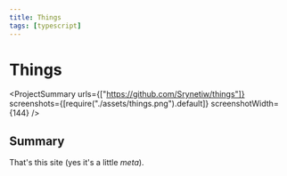 ```yaml
---
title: Things
tags: [typescript]
---
```


<Back name="Projects" link="../../" />

# Things

<ProjectSummary
  urls={["https://github.com/Srynetiw/things"]}
  screenshots={[require("./assets/things.png").default]}
  screenshotWidth={144}
/>

## Summary

That's this site (yes it's a little _meta_).
